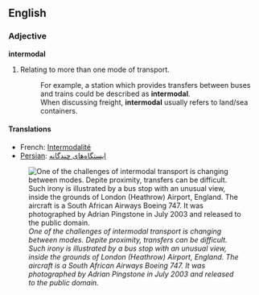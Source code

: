 ==English==
===Adjective===
'''intermodal'''

#Relating to more than one mode of transport. 
#:For example, a station which provides transfers between buses and trains could be described as '''intermodal'''.  
#:When discussing freight, '''intermodal''' usually refers to land/sea containers.

====Translations====
*French: [[Intermodalité]]
*[[Persian]]: [[ایستگاه‌های چندگانه]]

[[Image:Bus.stop.arp.750pix.jpg|thumb|''One of the challenges of intermodal transport is changing between modes. Depite proximity, transfers can be difficult. Such irony is illustrated by a bus stop with an unusual view, inside the grounds of London (Heathrow) Airport, England. The aircraft is a South African Airways Boeing 747. It was photographed by Adrian Pingstone in July 2003 and released to the public domain.'']]